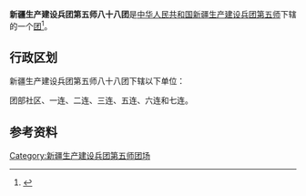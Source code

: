 {{中国乡级行政区
|行政区全称           = 新疆生产建设兵团第五师八十八团
|上级行政区           = [[新疆生产建设兵团第五师|新疆生产建设兵团第五师]]
|行政区类别           = [[团_(军队)|团]]
}}

'''新疆生产建设兵团第五师八十八团'''是[[中华人民共和国|中华人民共和国]][[新疆生产建设兵团|新疆生产建设兵团]][[新疆生产建设兵团第五师|第五师]]下辖的一个[[团_(军队)|团]]<ref>{{Cite journal|title=新疆生产建设兵团分布图|author=新疆生产建设兵团年鉴编辑委员会|journal=兵团年鉴|publisher=新疆生产建设兵团年鉴社|doi=10.42437/y.cnki.yxjsc.2021.000007|year=2020|location=乌鲁木齐|page=7-8|issn=1671-3338}}</ref>。

== 行政区划 ==
新疆生产建设兵团第五师八十八团下辖以下单位：

团部社区、一连、二连、三连、五连、六连和七连。

== 参考资料 ==
{{reflist}}

{{新疆行政区划小作品}}
{{新疆生产建设兵团第五师}}
{{DEFAULTSORT:88}}
[[Category:新疆生产建设兵团第五师团场|Category:新疆生产建设兵团第五师团场]]